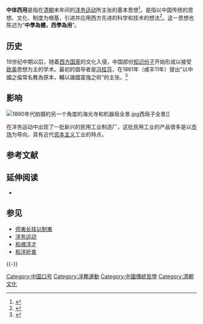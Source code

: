 '''中体西用'''是指在[[清朝|清朝]]末年间的[[洋务运动|洋务运动]]所主张的基本思想<ref>{{Cite book | script-title = ja:ブリタニカ国際大百科事典 小項目事典 | year = 2014 | chapter = 中体西用論 | accessdate = 2016-10-04 | chapterurl = https://kotobank.jp/word/%E4%B8%AD%E4%BD%93%E8%A5%BF%E7%94%A8%E8%AB%96-97390 | language = ja | title =  | archive-date = 2020-11-10 | archive-url = https://web.archive.org/web/20201110120241/https://kotobank.jp/word/%E4%B8%AD%E4%BD%93%E8%A5%BF%E7%94%A8%E8%AB%96-97390 | dead-url = no }}</ref>。是指以中国传统的思想、文化、制度为根基，引进并应用西方先进的科学和技术的想法<ref>{{Cite book | script-title = ja:デジタル大辞泉 | script-chapter = ja: ちゅうたいせいよう‐ろん【中体西用論】 | publisher = 小学馆 | accessdate = 2016-10-04 | chapterurl = https://kotobank.jp/word/%E4%B8%AD%E4%BD%93%E8%A5%BF%E7%94%A8%E8%AB%96-97390 | language = ja | title =  | archive-date = 2020-11-10 | archive-url = https://web.archive.org/web/20201110120241/https://kotobank.jp/word/%E4%B8%AD%E4%BD%93%E8%A5%BF%E7%94%A8%E8%AB%96-97390 | dead-url = no }}</ref>。这一思想也陈述为“'''中學為體，西學為用'''”。

== 历史 ==
19世纪中期以后，随着[[西方国家|西方国家]]的文化入侵，中国部份[[知识份子|知识份子]]开始形成以接受[[欧美|欧美]]思想为主的学术。最初的倡导者是[[冯桂芬|冯桂芬]]，在1861年（咸丰11年）提出“以中國之倫常名教為原本，輔以諸國富強之術”的主张。<ref>{{Cite book|title=中西文化與哲學述要|date=2010-07-01 | chapter = 近代中国文化史的转变|page=39|publisher=秀威資訊}}</ref>

== 影响 ==
[[File:1890年代拍摄的另一个角度的海光寺和机器局全景.jpg|thumb]]西局子全景]]

在洋务运动中出现了一批新兴的民用工业制造厂，这批民用工业的产品很多是以[[市场|市场]]为导向，具有近代[[资本主义|资本主义]]工业的特点。

== 参考文献 ==
{{Reflist}}

== 延伸阅读 ==
* {{Cite journal|journal=《中国社会科学》|year=1995|issue=1|title=从“中本西末”到“中体西用”|author=戚其章|url=http://www.literature.org.cn/Article.aspx?id=48730|publisher=中国文学网|deadurl=yes|archiveurl=https://web.archive.org/web/20131024133741/http://www.literature.org.cn/Article.aspx?id=48730|archivedate=2013-10-24|access-date=2013-10-14}}

== 参见 ==
* [[师夷长技以制夷|师夷长技以制夷]]
* [[洋务运动|洋务运动]]
* [[和魂洋才|和魂洋才]]
* [[和洋折衷|和洋折衷]]

{{-}}
{{洋务运动}}

[[Category:中国口号|Category:中国口号]]
[[Category:洋務運動|Category:洋務運動]]
[[Category:中國傳統哲學|Category:中國傳統哲學]]
[[Category:清朝文化|Category:清朝文化]]

{{history-stub}}
